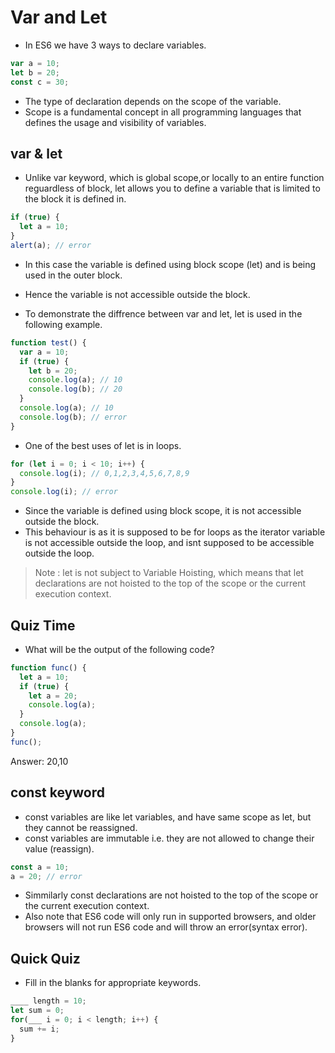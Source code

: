 # Var and Let

- In ES6 we have 3 ways to declare variables.

```js
var a = 10;
let b = 20;
const c = 30;
```

- The type of declaration depends on the scope of the variable.
- Scope is a fundamental concept in all programming languages that defines the usage and visibility of variables.

## var & let

- Unlike var keyword, which is global scope,or locally to an entire function reguardless of block, let allows you to define a variable that is limited to the block it is defined in.

```js
if (true) {
  let a = 10;
}
alert(a); // error
```

- In this case the variable is defined using block scope (let) and is being used in the outer block.
- Hence the variable is not accessible outside the block.

- To demonstrate the diffrence between var and let, let is used in the following example.

```js
function test() {
  var a = 10;
  if (true) {
    let b = 20;
    console.log(a); // 10
    console.log(b); // 20
  }
  console.log(a); // 10
  console.log(b); // error
}
```

- One of the best uses of let is in loops.

```js
for (let i = 0; i < 10; i++) {
  console.log(i); // 0,1,2,3,4,5,6,7,8,9
}
console.log(i); // error
```

- Since the variable is defined using block scope, it is not accessible outside the block.
- This behaviour is as it is supposed to be for loops as the iterator variable is not accessible outside the loop, and isnt supposed to be accessible outside the loop.

> Note : let is not subject to Variable Hoisting, which means that let declarations are not hoisted to the top of the scope or the current execution context.

## Quiz Time

- What will be the output of the following code?

```js
function func() {
  let a = 10;
  if (true) {
    let a = 20;
    console.log(a);
  }
  console.log(a);
}
func();
```

Answer: 20,10

## const keyword

- const variables are like let variables, and have same scope as let, but they cannot be reassigned.
- const variables are immutable i.e. they are not allowed to change their value (reassign).

```js
const a = 10;
a = 20; // error
```

- Simmilarly const declarations are not hoisted to the top of the scope or the current execution context.
- Also note that ES6 code will only run in supported browsers, and older browsers will not run ES6 code and will throw an error(syntax error).

## Quick Quiz

- Fill in the blanks for appropriate keywords.

```js
____ length = 10;
let sum = 0;
for(___ i = 0; i < length; i++) {
  sum += i;
}
```

